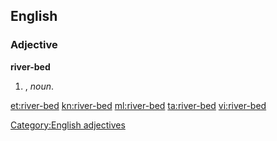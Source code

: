 ==English==

===Adjective===
'''river-bed'''

# {{form of|Attributive form|river bed|lang=en|nodot=1}}, ''noun''.

[[Category:English adjectives]]

[[et:river-bed]]
[[kn:river-bed]]
[[ml:river-bed]]
[[ta:river-bed]]
[[vi:river-bed]]